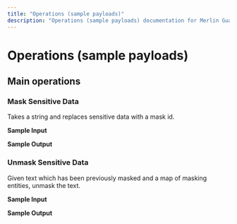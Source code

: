 ```yaml
---
title: "Operations (sample payloads)"
description: "Operations (sample payloads) documentation for Merlin Guardian connector"
---
```


# Operations (sample payloads)

## Main operations

### Mask Sensitive Data

Takes a string and replaces sensitive data with a mask id.

**Sample Input**

**Sample Output**

### Unmask Sensitive Data

Given text which has been previously masked and a map of masking entities, unmask the text.

**Sample Input**

**Sample Output**

